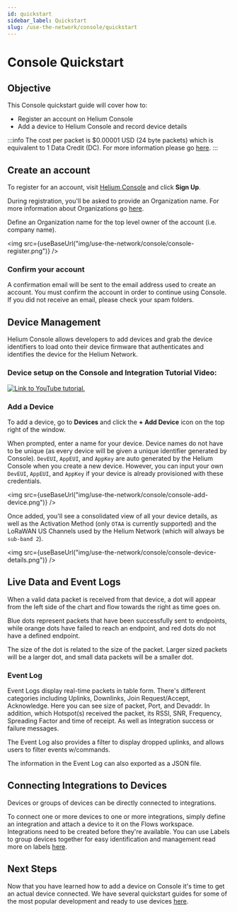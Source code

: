 ```yaml
---
id: quickstart
sidebar_label: Quickstart
slug: /use-the-network/console/quickstart
---
```


# Console Quickstart


## Objective

This Console quickstart guide will cover how to:

- Register an account on Helium Console
- Add a device to Helium Console and record device details

:::info 
The cost per packet is $0.00001 USD \(24 byte packets\) which is
equivalent to 1 Data Credit \(DC\). For more information please go
[here](https://github.com/helium/devdocs/tree/861823eb00b0643fe6ca03067de7fe9409dce149/longfi/data-credits/README.md).
:::

## Create an account

To register for an account, visit [Helium Console](https://console.helium.com)
and click **Sign Up**.

During registration, you'll be asked to provide an Organization name. For more information about Organizations go [here](/use-the-network/console/users#organizations). 

Define an Organization name for the top level owner of the account \(i.e. company
name\).

<img src={useBaseUrl("img/use-the-network/console/console-register.png")} />

### Confirm your account

A confirmation email will be sent to the email address used to create an
account. You must confirm the account in order to continue using Console. If you
did not receive an email, please check your spam folders.

## Device Management

Helium Console allows developers to add devices and grab the device identifiers
to load onto their device firmware that authenticates and identifies the device
for the Helium Network.

### Device setup on the Console and Integration Tutorial Video:

[![Link to YouTube tutorial.](https://img.youtube.com/vi/M5VGos3YTpI/0.jpg)](https://youtu.be/M5VGos3YTpI)

### Add a Device

To add a device, go to **Devices** and click the **+ Add Device** icon on the
top right of the window.

When prompted, enter a name for your device. Device names do not have to be
unique \(as every device will be given a unique identifier generated by
Console\). `DevEUI`, `AppEUI`, and `AppKey` are auto generated by the Helium
Console when you create a new device. However, you can input your own `DevEUI`,
`AppEUI`, and `AppKey` if your device is already provisioned with these
credentials.

<img src={useBaseUrl("img/use-the-network/console/console-add-device.png")} />

Once added, you'll see a consolidated view of all your device details, as well
as the Activation Method \(only `OTAA` is currently supported\) and the LoRaWAN
US Channels used by the Helium Network \(which will always be `sub-band 2`\).

<img
  src={useBaseUrl("img/use-the-network/console/console-device-details.png")}
/>

## Live Data and Event Logs

When a valid data packet is received from that device, a dot will appear from
the left side of the chart and flow towards the right as time goes on.

Blue dots represent packets that have been successfully sent to endpoints, while
orange dots have failed to reach an endpoint, and red dots do not have a defined
endpoint.

The size of the dot is related to the size of the packet. Larger sized packets
will be a larger dot, and small data packets will be a smaller dot.

### Event Log

Event Logs display real-time packets in table form. There's different categories including Uplinks, Downlinks, Join Request/Accept, Acknowledge. Here you can see size of packet, Port, and Devaddr. In addition, which
Hotspot(s) received the packet, its RSSI, SNR, Frequency, Spreading Factor and time of receipt. As well as Integration success or failure messages. 

The Event Log also provides a filter to display dropped uplinks, and allows users to filter events w/commands.

The information in the Event Log can also exported as a JSON file. 

## Connecting Integrations to Devices

Devices or groups of devices can be directly connected to integrations. 

To connect one or more devices to one or more integrations, simply define an integration and attach a device to it on the Flows workspace. Integrations need to be created before
they're available. You can use Labels to group devices together for easy identification and management read more on labels [here](/use-the-network/console/labels).

## Next Steps

Now that you have learned how to add a device on Console it's time to get an
actual device connected. We have several quickstart guides for some of the most
popular development and ready to use devices
[here](/use-the-network/devices).
